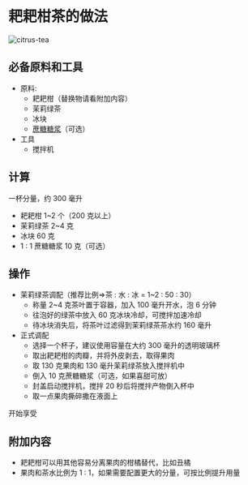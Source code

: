 # 耙耙柑茶的做法

![citrus-tea](citrus-tea.jpg)

## 必备原料和工具

- 原料:
  - 耙耙柑（替换物请看附加内容）
  - 茉莉绿茶
  - 冰块
  - [蔗糖糖浆](../../condiment/蔗糖糖浆/蔗糖糖浆.mdx)（可选）
- 工具
  - 搅拌机

## 计算

一杯分量，约 300 毫升

- 耙耙柑 1~2 个（200 克以上）
- 茉莉绿茶 2~4 克
- 冰块 60 克
- 1 : 1 蔗糖糖浆 10 克（可选）

## 操作

- 茉莉绿茶调配（推荐比例=>茶 : 水 : 冰 = 1~2 : 50 : 30）
  - 称量 2~4 克茶叶置于容器，加入 100 毫升开水，泡 6 分钟
  - 往泡好的绿茶中放入 60 克冰块冷却，可搅拌加速冷却
  - 待冰块消失后，将茶叶过滤得到茉莉绿茶茶水约 160 毫升
- 正式调配
  - 选择一个杯子，建议使用容量在大约 300 毫升的透明玻璃杯
  - 取出耙耙柑的肉瓣，并将外皮剥去，取得果肉
  - 取 130 克果肉和 130 毫升茉莉绿茶放入搅拌机中
  - 倒入 10 克蔗糖糖浆（可选，如果喜甜可放）
  - 封盖启动搅拌机，搅拌 20 秒后将搅拌产物倒入杯中
  - 取一点果肉撕碎撒在液面上

开始享受

## 附加内容

- 耙耙柑可以用其他容易分离果肉的柑橘替代，比如丑橘
- 果肉和茶水比例为 1 : 1，如果需要配置更大的分量，可按比例提升用量


